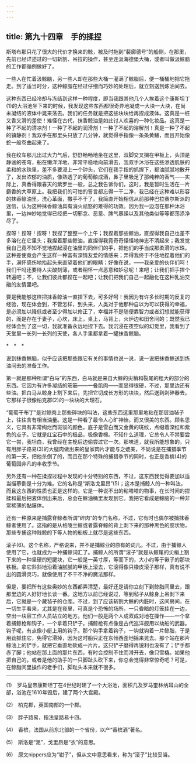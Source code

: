 ```yaml
---
---
---
```

title: 第九十四章　手的揉捏
---






斯塔布那只花了很大的代价才换来的鲸，被及时拖到“裴廓德号”的船侧，在那里，先前已经详述过的一切斩割、吊拉的操作，甚至连汲海德堡大桶，或者叫做汲鲸脑的工作都循例做好了。

一些人在忙着汲鲸脑，另一些人却在那些大桶一灌满了鲸脂后，便一桶桶地把它拖走。到了适当时分，这种鲸脂在经过仔细而巧妙的处理后，就立刻送到炼油间去。

这种东西已经冷却与冻结到这样一种程度，即当我跟其他几个人挨着这个康斯坦丁(1)的大浴池坐下来的时候，我发现这些东西都很奇异地凝成一大块一大块，在尚未凝结的液体中晃来荡去。我们的任务就是把这些块块给再捏成液体。这真是一桩又香又滑的差使！难怪在古代，抹香鲸油是如此讨人欢喜的一种化妆品。这真是一种了不起的清凉剂！一种了不起的润滑剂！一种了不起的溶解剂！真是一种了不起的镇静剂！我双手在那里头只放了几分钟，就觉得手指像一条条黄鳝，而且开始像蛇一般卷曲起来了。

我在绞车那儿出过大力气后，舒舒畅畅地坐在这里，双脚交叉搁在甲板上，头顶是静谧的苍穹，船在懒洋洋地、非常平稳地向前滑去，我双手沐浴在这些渗透肌肤的柔和的水珠里，差不多要浸上一个钟头，它们在我手指的抓捏下，都油腻腻地散开了，发出浓郁的油质，像熟透了的葡萄酿成酒，鼻子里吸足了那纯粹的香气——实际上，真香得跟春天的紫罗兰一般，总之我告诉你们，这时，我是暂时生活在一片麝香的大草原上。我把我们的可怕的誓言都忘得一干二净，我已经在这种难以形容的抹香鲸油里，洗心革面，撒手不干了。我简直开始相信从前那种巴拉赛尔斯派的迷信，认为这种抹香鲸油具有消火祛怒的难得的功效。因为我一边泡在那种沐浴里，一边神妙地觉得已经把一切邪念、恶意、脾气暴躁以及其他类似等等都荡涤净尽了。

捏呀！捏呀！捏呀！我捏了整整一个上午；我捏着那些鲸油，直捏得我自己也差不多溶化在它里头；我捏着那些鲸油，直捏得我竟奇奇怪怪地神志不清起来；我发觉我自己竟不知不觉地捏起浸在油里的同伴们的手，把他们的手当成那柔滑的水珠。这种差使竟会产生这样一种富有深情友爱的情感来；弄得我终于不住地捏着他们的手，满怀感伤地抬起头来直望着他们的眼睛；好像在说，——我亲爱的伙伴们呵！我们干吗还要待人尖酸刻薄，或者稍怀一点恶意和妒忌呢！来吧；让我们把手捏个转遍吧；不，让我们彼此都捏在一起吧；让我们把我们自己一起融化在这种乳油交融的友情里吧。

要是我能够这样把抹香鲸油一直捏下去，可多好呵！我因为有许多长时期的反复的经验，现在体会到，不管怎样，到头来，人类对于他那种自以为可以获得的幸福，是必须加以降低或者至少得加以修正了，幸福并不是随便靠智力或者幻想就能获得的，而是存在于妻子，心坎，床上，桌上，马背上，火炉边和田舍间的；既然我已经体会到了这一切，我就准备永远地捏下去。我沉浸在夜空似的幻觉里，我看到了天堂里一长列一长列的天使，各人手里都拿着一罐抹香鲸脑。

*　*　*

说到抹香鲸脑，似乎应该把那些跟它有关的事情也说一说，说一说把抹香鲸送到炼油间去的准备工作。

第一就是那种所谓“白马”的东西，白马就是来自大鲸的尖梢和裂尾的粗大的部分的东西。它因为有许多凝结的筋筋——一叠肌肉——而显得很硬，不过，那里边还有些油。把白马从鲸身上割下来后，先把它切成长方形的块块，然后送到剁碎器去。它那样子很像柏克郡(2)的一块块的大理石。

“葡萄干布丁”是对鲸肉上那些碎块的叫法，这些东西这里那里地粘在那层油毡子上，往往含有相当油量。这是一种看了最令人心旷神怡，而又很美的东西。顾名思义，它具有非常绚烂而斑驳的颜色，底子是雪白而又金黄的斑纹，点缀着深红和紫色的点子。它就是红宝石中的极品，极像香橼。不知什么道理，它总令人不禁要尝它一尝，我坦白，我曾经在主桅后边偷尝过它一次。那味道，就我所能想象的，只有用胖子路易(3)的大腿肉做出来的皇家肉片才能与之媲美，不妨说是在捕猎季节的第一天，把他杀倒了的，而且在那个特殊的捕猎季节的同时，也正是香槟(4)的葡萄园非凡的丰收季节。

另外还有一种在揉捏过程中发现的十分特别的东西，不过，这东西我觉得要加以适当描摹倒是十分为难。它的名称是“斯洛戈里昂”(5)；这本是捕鲸人的一种叫法，而且这东西的性质也正是这样的。它是一种说不出的粘嗒嗒的物事，在长时间的捏揉和最后把液体倒出来后，总会在鲸油桶里发现到它。我把它看成是鲸脑的一种非常稀薄的黏膜体。

还有一种原来是捕露脊鲸者所谓“碎肉”的专门名称，不过，它有时也偶尔被捕抹香鲸者使用了。这指的是从格陵兰鲸或者露脊鲸的背上剥下来的那种黑色的胶状物，那些专捕这种贱鲸的下等人物的船板上就尽是这些东西。

滚子(6)。这个名称，严格说来，并不是捕鲸业的原有的词儿。不过，由于捕鲸人使用了它，也就成为一种捕鲸词汇了。捕鲸人的所谓“滚子”就是从鲸尾的尖梢上割下来的一种坚硬的短腱块，它一般是一英寸厚，等而下的，大小约等于锹子的那块铁板。拿它斜斜地沿着油腻腻的甲板上滚去，它滚得像只橡皮滚子那样，真有说不出的圆滑灵巧，就像使用了不干不净的魔法那样。

但是，要把所有这些奥妙的东西都弄清楚，最好还是请你立刻下到鲸脂间里去，跟那里边的人好好地长谈一番。这地方以前已经说过，等到毡子从鲸身上吊剥下来后，它就是一个藏毡子的仓库。不过，到了应该斩割大鲸的内脏时，这间房间，在一切生手看来，尤其是在夜里，可真是个恐怖的场所。一只昏暗的灯笼挂在一边，空出一块容工作人员站立的地方。他们一般是两个人成双成对地在操作——一个拿着捕鲸枪和钩子，一个拿着只铲子。捕鲸枪有点像是古代巡洋舰用以劫船的武器。钩子呢，有点像小艇上用的钩子。那个钩手拿着钩子，一钩就钩着一片鲸脂，于是用劲抓住它，免得它滑掉，因为这时船只正在东倾西歪地摇来晃去。那个站在那片鲸油上的铲手，就把它垂直地砍成一片片。这只铲子磨得再锐利也没有了；铲手都赤了脚；他站在那上面的那片东西，有时会控制不住而滑开去，像只雪橇。如果他把自己的，或者是他的助手的一只脚趾头砍下来，你总会觉得非常惊奇吧？可是，在鲸脂间里操作的老手们，脚趾头本来就不很多。





* * *



(1)　罗马皇帝康斯坦丁在4世纪时建了一个大浴池，面积几及罗马奎林纳耳山的全部，浴池在1610年毁后，建了两个大宫殿。

(2)　柏克郡，英国南部的一个郡。

(3)　胖子路易，指法皇路易十四。

(4)　香槟，法国从前东北部的一个省份，以产“香槟酒”著名。

(5)　斯洛是“泥”，戈里昂是“衣”的意思。

(6)　原文nippers应为“钳子”，但从文中意思看来，称为“滚子”比较妥当。